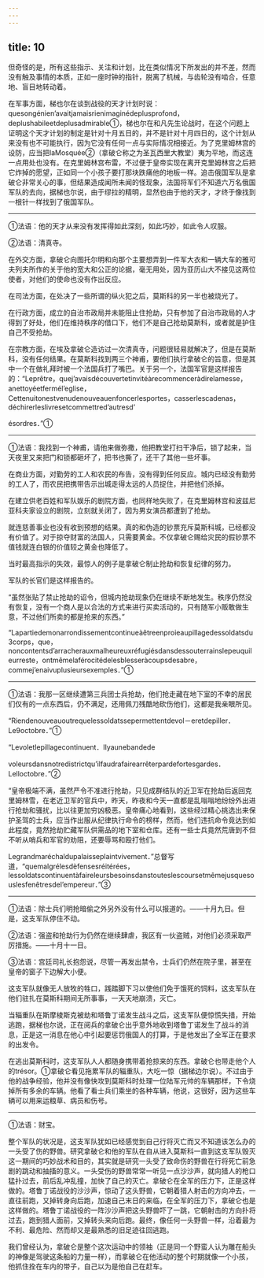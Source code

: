 ```yaml
---
---
---
```

title: 10
---





但奇怪的是，所有这些指示、关注和计划，比在类似情况下所发出的并不差，然而没有触及事情的本质，正如一座时钟的指针，脱离了机械，与齿轮没有啮合，任意地、盲目地转动着。

在军事方面，梯也尔在谈到战役的天才计划时说：quesongénien’avaitjamaisrienimaginédeplusprofond，deplushabileetdeplusadmirable①，梯也尔在和凡先生论战时，在这个问题上证明这个天才计划的制定是针对十月五日的，并不是针对十月四日的，这个计划从来没有也不可能执行，因为它没有任何一点与实际情况相接近。为了克里姆林宫的设防，应当把laMosquée②（拿破仑称之为圣瓦西里大教堂）夷为平地，而这连一点用处也没有。在克里姆林宫布雷，不过便于皇帝实现在离开克里姆林宫之后把它炸掉的愿望，正如同一个小孩子要打那块跌痛他的地板一样。追击俄国军队是拿破仑非常关心的事，但结果造成闻所未闻的怪现象，法国将军们不知道六万名俄国军队的去向，据梯也尔说，由于缪拉的精明，显然也由于他的天才，才终于像找到一根针一样找到了俄国军队。

--------

①法语：他的天才从来没有发挥得如此深刻，如此巧妙，如此令人叹服。

②法语：清真寺。

在外交方面，拿破仑向图托尔明和向那个主要想弄到一件军大衣和一辆大车的雅可夫列夫所作的关于他的宽大和公正的论据，毫无用处，因为亚历山大不接见这两位使者，对他们的使命也没有作出反应。

在司法方面，在处决了一些所谓的纵火犯之后，莫斯科的另一半也被烧光了。

在行政方面，成立的自治市政局并未能阻止住抢劫，只有参加了自治市政局的人才得到了好处，他们在维持秩序的借口下，他们不是自己抢劫莫斯科，或者就是护住自己不受抢劫。

在宗教方面，在埃及拿破仑造访过一次清真寺，问题很轻易就解决了，但是在莫斯科，没有任何结果。在莫斯科找到两三个神甫，要他们执行拿破仑的旨意，但是其中一个在做礼拜时被一个法国兵打了嘴巴。关于另一个，法国军官是这样报告的：“Leprêtre，quej’avaisdécouvertetinvitéàrecommenceràdirelamesse，anettoyéetfermél’eglise，Cettenuitonestvenudenouveauenfoncerlesportes，casserlescadenas，déchirerleslivresetcommettred’autresd’

ésordres．”①

--------

①法语：我找到一个神甫，请他来做弥撒，他把教堂打扫干净后，锁了起来，当天夜里又来把门和锁都砸坏了，把书也撕了，还干了其他一些坏事。

在商业方面，对勤劳的工人和农民的布告，没有得到任何反应。城内已经没有勤劳的工人了，而农民把携带告示出城走得太远的人员捉住，并把他们杀掉。

在建立供老百姓和军队娱乐的剧院方面，也同样地失败了，在克里姆林宫和波兹尼亚科夫家设立的剧院，立刻就关闭了，因为男女演员都遭到了抢劫。

就连慈善事业也没有收到预想的结果。真的和伪造的钞票充斥莫斯科城，已经都没有价值了。对于掠夺财富的法国人，只需要黄金。不仅拿破仑赐给灾民的假钞票不值钱就连白银的价值较之黄金也降低了。

当时最高指示的失效，最惊人的例子是拿破仑制止抢劫和恢复纪律的努力。

军队的长官们是这样报告的。

“虽然张贴了禁止抢劫的诏令，但城内抢劫现象仍在继续不断地发生。秩序仍然没有恢复，没有一个商人是以合法的方式来进行买卖活动的，只有随军小贩敢做生意，不过他们所卖的都是抢来的东西。”

“Lapartiedemonarrondissementcontinueàêtreenproieaupillagedessoldatsdu3corps，que，noncontentsd’arracherauxmalheureuxréfugiésdansdessouterrainslepeuquileurreste，ontmêmelaférocitédelesblesseràcoupsdesabre，commej’enaivuplusieursexemples．”①

--------

①法语：我那一区继续遭第三兵团士兵抢劫，他们抢走藏在地下室的不幸的居民们仅有的一点东西后，仍不满足，还用佩刀残酷地砍伤他们，这都是我亲眼所见。

“Riendenouveauoutrequelessoldatssepermettentdevol－eretdepiller．Le9octobre．”①

“Levoletlepillagecontinuent．Ilyaunebandede

voleursdansnotredistrictqu’ilfaudrafairearrêterpardefortesgardes．Lelloctobre．”②

“皇帝极端不满，虽然严令不准进行抢劫，只见成群结队的近卫军在抢劫后返回克里姆林雪，在老近卫军的官兵中，昨天，昨夜和今天一直都是乱嗡嗡地纷纷外出进行抢劫和骚扰，比以往更加穷凶极恶。皇帝痛心地看到，这些经过精心挑选出来保护圣驾的士兵，应当作出服从纪律执行命令的榜样，然而，他们违抗命令竟达到如此程度，竟然抢劫贮藏军队供需品的地下室和仓库。还有一些士兵竟然荒唐到不但不听从哨兵和军官的劝阻，还要辱骂和殴打他们。

Legrandmaréchaldupalaisseplaintvivement．”总督写道，“quemalgrélesdèfensesréitérées，lessoldatscontinuentàfaireleursbesoinsdanstouteslescoursetmêmejusquesouslesfenêtresdel’empereur．”③

--------

①法语：除士兵们明抢暗偷之外另外没有什么可以报道的。——十月九日。但是，这支军队停住不动。

②法语：强盗和抢劫行为仍然在继续肆虐，我区有一伙盗贼，对他们必须采取严厉措施。——十月十一日。

③法语：宫廷司礼长抱怨说，尽管一再发出禁令，士兵们仍然在院子里，甚至在皇帝的窗子下边解大小便。

这支军队就像无人放牧的牲口，践踏脚下习以使他们免于饿死的饲料，这支军队在他们驻扎在莫斯科期间无所事事，一天天地崩溃，灭亡。

当辎重队在斯摩棱斯克被劫和塔鲁丁诺发生战斗之后，这支军队便惊慌失措，开始逃跑，据梯也尔说，正在阅兵的拿破仑出乎意外地收到塔鲁丁诺发生了战斗的消息，正是这一消息在他心中引起要惩罚俄国人的打算，于是他发出了全军正在要求的出发令。

在逃出莫斯科时，这支军队人人都随身携带着抢掠来的东西。拿破仑也带走他个人的trésor。①拿破仑看见拖累军队的辎重队，大吃一惊（据梯边尔说）。不过由于他的战争经验，他并没有像快攻到莫斯科时处理一位陆军元帅的车辆那样，下令烧掉所有多余的车辆。他看了看士兵们乘坐的各种车辆，他说，这很好，因为这些车辆可以用来运粮草、病员和伤号。

--------

①法语：财宝。

整个军队的状况是，这支军队犹如已经感觉到自己行将灭亡而又不知道该怎么办的一头受了伤的野兽。研究拿破仑和他的军队在自从进入莫斯科一直到这支军队毁灭这一期间的巧妙战术和目的，其实就是研究一头受了致命伤的野兽在行将死亡前急剧的跳动和抽搐的意义。一头受伤的野兽常常一听见一点沙沙声，就向猎人的枪口猛扑过去，前后乱冲乱撞，加快了自己的灭亡。拿破仑在全军的压力下，正是这样做的。塔鲁丁诺战役的沙沙声，惊动了这头野兽，它朝着猎人射击的方向冲去，一直往前跑，又掉转身向后跑，加速自己末日的来临，在全军的压力下，拿破仑也是这样做的。塔鲁丁诺战役的一阵沙沙声把这头野兽吓了一跳，它朝射击的方向扑将过去，跑到猎人面前，又掉转头来向后跑。最终，像任何一头野兽一样，沿着最为不利、最危险、然而却又是最熟悉的旧足迹往回逃跑。

我们曾经认为，拿破仑是整个这次运动中的领袖（正是同一个野蛮人认为雕在船头的神像是驾驶这条船的力量一样），而拿破仑在他活动的整个时期就像一个小孩，他抓住拴在车内的带子，自己以为是他自己在赶车。